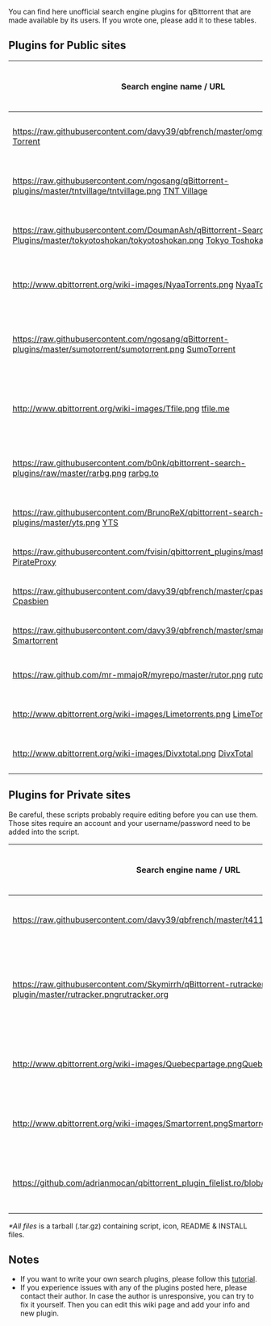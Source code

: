 You can find here unofficial search engine plugins for qBittorrent that are made available by its users. If you wrote one, please add it to these tables.

== Plugins for Public sites ==

{|
|-
!  Search engine name / URL
!  Plugin author name / e-mail
!  Version
!  Last update date
!  Download link
!  Comment
|-
| [[https://raw.githubusercontent.com/davy39/qbfrench/master/omgtorrent.png]]
[http://www.omgtorrent.com/ OMG Torrent]
| davy39(at) hmamail(dot)com
| 1.00
| ?
| [https://raw.githubusercontent.com/davy39/qbfrench/master/omgtorrent.py Download]
| Doesn't work with Python3
|-
| [[https://raw.githubusercontent.com/ngosang/qBittorrent-plugins/master/tntvillage/tntvillage.png]] [http://www.tntvillage.scambioetico.org/?releaselist TNT Village]
| ngosang(at) hotmail(dot)es
| 1.00
| September 17 2015
| [https://github.com/ngosang/qBittorrent-plugins Download]
| Python2 & Python3 supported
|-
| [[https://raw.githubusercontent.com/DoumanAsh/qBittorrent-Search-Plugins/master/tokyotoshokan/tokyotoshokan.png]] [http://tokyotosho.info/index.php Tokyo Toshokan]
| custparasite(at) gmx(dot)se
| 2.0
| Sep 24 2015
| [https://raw.githubusercontent.com/DoumanAsh/qBittorrent-Search-Plugins/master/tokyotoshokan/tokyotoshokan.py Download]
| Python2 & Python3 supported
|-
| [[http://www.qbittorrent.org/wiki-images/NyaaTorrents.png]] [http://www.nyaa.se/ NyaaTorrents]
| yukariin(at) yandex(dot)ru
| 2.28
| Mar 17 2016
| [https://raw.githubusercontent.com/Yukariin/qBittorrent-Search-Plugins/master/nyaatorrents.py Download]
| Python2 & Python3 supported
|-
| [[https://raw.githubusercontent.com/ngosang/qBittorrent-plugins/master/sumotorrent/sumotorrent.png]] [https://www.sumotorrent.sx/ SumoTorrent]
| ngosang(at) hotmail(dot)es
| 1.3
| Sep 25 2015
| [https://github.com/ngosang/qBittorrent-plugins Download]
| Python2 & Python3 supported. qBittorrent 3.3.0+
|-
| [[http://www.qbittorrent.org/wiki-images/Tfile.png]] [http://tfile.me/ tfile.me]
| bnagaev(at) gmail(dot)com, danerde(at) gmail(dot)com
| 2.03
| Dec 13 2015
| [https://raw.githubusercontent.com/starius/qbittorrent-plugins/master/tfile_me.py Download]
| Python2 & Python3 supported 
|-
| [[https://raw.githubusercontent.com/b0nk/qbittorrent-search-plugins/raw/master/rarbg.png]] [https://rarbg.to/ rarbg.to]
| fsantos.pt (at) hotmail (dot) com
| 1.00
| Apr 17 2016
| [https://github.com/b0nk/qbittorrent-search-plugins/raw/master/rarbg.py Download]
| Python2 supported / Python3 untested
|-
| [[https://raw.githubusercontent.com/BrunoReX/qbittorrent-search-plugins/master/yts.png]] [http://yts.re/ YTS]
| brunorex(at) gmail(dot).com
| 1.0
| Oct 8 2014
| [https://raw.githubusercontent.com/BrunoReX/qbittorrent-search-plugins/master/yts.py Download]
| Outdated
|-
| [[https://raw.githubusercontent.com/fvisin/qbittorrent_plugins/master/pirateproxy.png]] [http://pirateproxy.bz/ PirateProxy]
| fab(at) gnux(dot)info
| 1.53
| Sept 30 2014
| [https://raw.githubusercontent.com/fvisin/qbittorrent_plugins/master/pirateproxy.py Download]
| Outdated
|-
| [[https://raw.githubusercontent.com/davy39/qbfrench/master/cpasbien.png]] [http://www.cpasbien.pw/ Cpasbien]
| davy39(at) hmamail(dot)com
| 1.0
| May 29 2014
| [https://raw.githubusercontent.com/davy39/qbfrench/master/cpasbien.py Download]
| Outdated
|-
| [[https://raw.githubusercontent.com/davy39/qbfrench/master/smartorrent.png]] [http://smartorrent.com Smartorrent]
| davy39(at) hmamail(dot)com
| 1.0
| May 29 2014
| [https://raw.githubusercontent.com/davy39/qbfrench/master/smartorrent.py Download]
| Outdated
|-
| [[https://raw.github.com/mr-mmajoR/myrepo/master/rutor.png]] [http://rutor.org/ rutor.org]
| mmajor(at) yandex(dot)ru
| 1.20
| May 24 2015
| [https://raw.githubusercontent.com/kmlebedev/myrepo/master/rutor.py Download]
| Outdated
|-
| [[http://www.qbittorrent.org/wiki-images/Limetorrents.png]] [https://www.limetorrents.cc/ LimeTorrents]
| richard(at) richardurban(dot)de
| 1.01
| Feb 02 2013
| [https://raw.github.com/richardurban/qBittorrent-Search-Plugins/master/limetorrents.py Download]
| Outdated
|-
| [[http://www.qbittorrent.org/wiki-images/Divxtotal.png]] [http://divxtotal.com/ DivxTotal]
| hazuki.shiro(at) gmail(dot)com
| 1.2
| Nov 13 2011
| [https://raw.github.com/cdumez/qBittorrent-Search-Plugins/master/divxtotal.py Download]
| Outdated
|}

== Plugins for Private sites ==

Be careful, these scripts probably require editing before you can use them. Those sites require an account and your username/password need to be added into the script.

{|
|-
!  Search engine name / URL
!  Plugin author name / e-mail
!  Version
!  Last update date
!  Download link
!  Comment
|-
|[[https://raw.githubusercontent.com/davy39/qbfrench/master/t411.png]][http://www.t411.me T411]
|davy39(at) hmamail(dot)com
|1.0
|May 29 2014
|[https://raw.githubusercontent.com/davy39/qbfrench/master/t411.py Script only] / [https://github.com/davy39/qbfrench/wiki README]*
|
|-
|[[https://raw.githubusercontent.com/Skymirrh/qBittorrent-rutracker-plugin/master/rutracker.png]][http://rutracker.org/ rutracker.org]
|skymirrh(at) skymirrh(dot)net
|1.04
|November 21 2015
|[https://github.com/Skymirrh/qBittorrent-rutracker-plugin Download]
|Python2 & Python3 supported. Tested with qBittorrent 3.3.1.
|-
|[[http://www.qbittorrent.org/wiki-images/Quebecpartage.png]][http://www.quebec-partage.com/ Quebec-Partage]
|sinusnco(at) gmail(dot)com
|1.0
|Jan 19 2011
|[http://qbt-extrasearch.svn.sourceforge.net/viewvc/qbt-extrasearch/trunk/quebecpartage_com/quebecpartage.py Script only] / [http://sourceforge.net/projects/qbt-extrasearch/files/quebecpartage_com-1.0.tar.gz/download All files]*
|Tested with qBittorrent >= 2.6.3
|-
|[[http://www.qbittorrent.org/wiki-images/Smartorrent.png]][http://smartorrent.com/ Smartorrent]
|sinusnco(at) gmail(dot)com
|1.0
|Jan 18 2011
|[http://qbt-extrasearch.svn.sourceforge.net/viewvc/qbt-extrasearch/trunk/smartorrent_com/smartorrent.py Script only] / [http://sourceforge.net/projects/qbt-extrasearch/files/smartorrent_com-1.0.tar.gz/download All files]*
|Tested with qBittorrent >= 2.6.3
|-
|[[https://github.com/adrianmocan/qbittorrent_plugin_filelist.ro/blob/master/favicon.png]][http://filelist.ro/ FileList]
|adrian.mocan(at) gmail(dot)com
|1.0
|Jun 07 2015
|[https://github.com/adrianmocan/qbittorrent_plugin_filelist.ro/blob/master/filelist_ro/filelist.py Script only] / [https://github.com/adrianmocan/qbittorrent_plugin_filelist.ro/blob/master/filelist_ro.zip All files]*
|Tested with qBittorrent >= 3.1.9
|}
''*All files'' is a tarball (.tar.gz) containing script, icon, README & INSTALL files.

== Notes ==
* If you want to write your own search plugins, please follow this [[How-to-write-a-search-plugin|tutorial]].
* If you experience issues with any of the plugins posted here, please contact their author. In case the author is unresponsive, you can try to fix it yourself. Then you can edit this wiki page and add your info and new plugin.